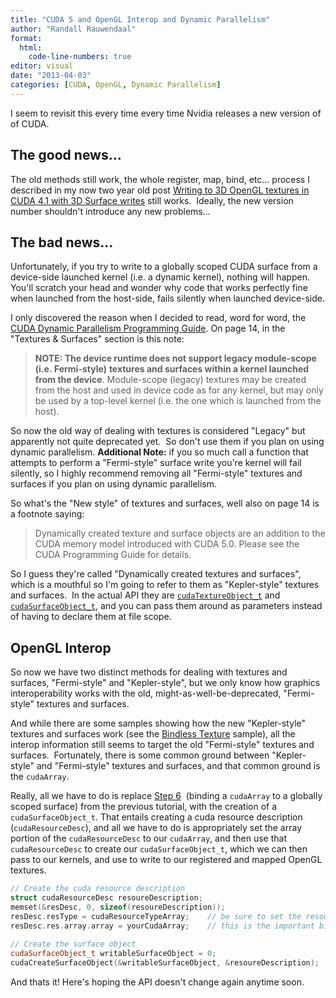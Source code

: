 ```yaml
---
title: "CUDA 5 and OpenGL Interop and Dynamic Parallelism"
author: "Randall Rauwendaal"
format: 
  html:
    code-line-numbers: true
editor: visual
date: "2013-04-03"
categories: [CUDA, OpenGL, Dynamic Parallelism]
---
```


I seem to revisit this every time every time Nvidia releases a new version of of CUDA.

## The good news...

The old methods still work, the whole register, map, bind, etc... process I described in my now two year old post [Writing to 3D OpenGL textures in CUDA 4.1 with 3D Surface writes](https://rauwendaal.net/2011/12/02/writing-to-3d-opengl-textures-in-cuda-4-1-with-3d-surface-writes/ "Writing to 3D OpenGL textures in CUDA 4.1 with 3D surface writes") still works.  Ideally, the new version number shouldn\'t introduce any new problems...

## The bad news...

Unfortunately, if you try to write to a globally scoped CUDA surface from a device-side launched kernel (i.e. a dynamic kernel), nothing will happen. You\'ll scratch your head and wonder why code that works
perfectly fine when launched from the host-side, fails silently when launched device-side.

I only discovered the reason when I decided to read, word for word, the [CUDA Dynamic Parallelism Programming Guide](http://docs.nvidia.com/cuda/pdf/CUDA_Dynamic_Parallelism_Programming_Guide.pdf). On page 14, in the \"Textures & Surfaces\" section is this note:

> **NOTE: The device runtime does not support legacy module-scope (i.e. Fermi-style)**
> **textures and surfaces within a kernel launched from the device**. Module-scope (legacy) textures may be created from the host and used in device code as for any kernel, but may only be used by a top-level kernel (i.e. the one which is launched from the host).

So now the old way of dealing with textures is considered \"Legacy\" but apparently not quite deprecated yet.  So don\'t use them if you plan on using dynamic parallelism. **Additional Note:** if you so much call a function that attempts to perform a \"Fermi-style\" surface write you\'re kernel will fail silently, so I highly recommend removing all \"Fermi-style\" textures and surfaces if you plan on using dynamic
parallelism.

So what\'s the \"New style\" of textures and surfaces, well also on page 14 is a footnote saying:

> Dynamically created texture and surface objects are an addition to the CUDA memory model
> introduced with CUDA 5.0. Please see the CUDA Programming Guide for details.

So I guess they\'re called \"Dynamically created textures and surfaces\", which is a mouthful so I\'m going to refer to them as \"Kepler-style\" textures and surfaces.  In the actual API they are [`cudaTextureObject_t`](http://docs.nvidia.com/cuda/cuda-runtime-api/index.html#group__CUDART__TYPES_1g83eb271ebc4cb2817e66d7c752f0c29b) and [`cudaSurfaceObject_t`](http://docs.nvidia.com/cuda/cuda-runtime-api/index.html#group__CUDART__TYPES_1gbe57cf2ccbe7f9d696f18808dd634c0a), and you can pass them around as parameters instead of having to declare them at file scope.

## OpenGL Interop

So now we have two distinct methods for dealing with textures and surfaces, \"Fermi-style\" and \"Kepler-style\", but we only know how graphics interoperability works with the old, might-as-well-be-deprecated, \"Fermi-style\" textures and surfaces.

And while there are some samples showing how the new \"Kepler-style\" textures and surfaces work (see the [Bindless Texture](http://docs.nvidia.com/cuda/cuda-samples/index.html#bindless-texture) sample), all the interop information still seems to target the old \"Fermi-style\" textures and surfaces.  Fortunately, there is some common ground between \"Kepler-style\" and \"Fermi-style\" textures and surfaces, and that common ground is the `cudaArray`.

Really, all we have to do is replace [Step 6](https://rauwendaal.net/2011/12/02/writing-to-3d-opengl-textures-in-cuda-4-1-with-3d-surface-writes/#step6)  (binding a `cudaArray` to a globally scoped surface) from the previous tutorial, with the creation of a `cudaSurfaceObject_t`. That entails creating a cuda resource description (`cudaResourceDesc`), and all we have to do is appropriately set the array portion of the `cudaResourceDesc` to our `cudaArray`, and then use that `cudaResourceDesc` to create our `cudaSurfaceObject_t`, which we can then pass to our kernels, and use to write to our registered and mapped OpenGL textures.

``` cpp
// Create the cuda resource description
struct cudaResourceDesc resoureDescription;
memset(&resDesc, 0, sizeof(resoureDescription));
resDesc.resType = cudaResourceTypeArray;    // be sure to set the resource type to cudaResourceTypeArray
resDesc.res.array.array = yourCudaArray;    // this is the important bit
 
// Create the surface object
cudaSurfaceObject_t writableSurfaceObject = 0;
cudaCreateSurfaceObject(&writableSurfaceObject, &resoureDescription);
```
And thats it! Here\'s hoping the API doesn\'t change again anytime soon.

